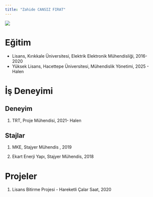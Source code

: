```yaml
---
title: "Zahide CANSIZ FIRAT"
---
```


![](/assets/images/zahide.jpg){fig-align="center"}

# Eğitim

-   Lisans, Kırıkkale Üniversitesi, Elektrik Elektronik Mühendisliği, 2016-2020
-   Yüksek Lisans, Hacettepe Üniversitesi, Mühendislik Yönetimi, 2025 - Halen

# İş Deneyimi

## Deneyim

1.  TRT, Proje Mühendisi, 2021- Halen

## Stajlar

1.  MKE, Stajyer Mühendis , 2019

2.  Ekart Enerji Yapı, Stajyer Mühendis, 2018

# Projeler

1.  Lisans Bitirme Projesi - Hareketli Çalar Saat, 2020
